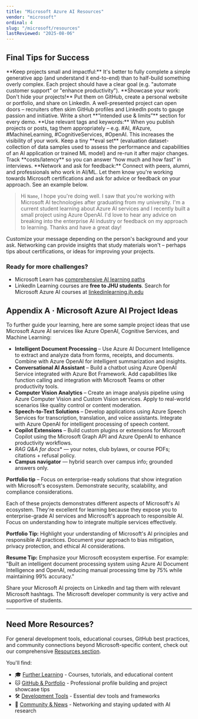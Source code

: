 ```yaml
---
title: "Microsoft Azure AI Resources"
vendor: "microsoft"
ordinal: 4
slug: "/microsoft/resources"
lastReviewed: "2025-08-06"
---
```



<NavigationLayout vendor="microsoft" pageKey="resources">

## Final Tips for Success
<CheckList>
    <CheckListItem>**Keep projects small and impactful:** It's better to fully complete a simple generative app (and understand it end-to-end) than to half-build something overly complex. Each project should have a clear goal (e.g. "automate customer support" or "enhance productivity").</CheckListItem>
    <CheckListItem>**Showcase your work: Don't hide your projects!** Put them on GitHub, create a personal website or portfolio, and share on LinkedIn. A well-presented project can open doors – recruiters often skim GitHub profiles and LinkedIn posts to gauge passion and initiative.</CheckListItem>
    <CheckListItem>Write a short **“intended use & limits”** section for every demo.</CheckListItem>
    <CheckListItem>**Use relevant tags and keywords:** When you publish projects or posts, tag them appropriately – e.g. #AI, #Azure, #MachineLearning, #CognitiveServices, #OpenAI. This increases the visibility of your work.</CheckListItem>
    <CheckListItem>Keep a tiny **eval set** (evaluation dataset- collection of data samples used to assess the performance and capabilities of an AI application or trained ML model) and re-run it after major changes.</CheckListItem>
    <CheckListItem>Track **costs/latency** so you can answer “how much and how fast” in interviews.</CheckListItem>
    <CheckListItem>**Network and ask for feedback:** Connect with peers, alumni, and professionals who work in AI/ML. Let them know you're working towards Microsoft certifications and ask for advice or feedback on your approach. See an example below.</CheckListItem>
</CheckList>

> Hi ```Name```, I hope you're doing well. I saw that you're working with Microsoft AI technologies after graduating from my university. I'm a current student learning about Azure AI services and I recently built a small project using Azure OpenAI. I'd love to hear any advice on breaking into the enterprise AI industry or feedback on my approach to learning. Thanks and have a great day!

Customize your message depending on the person's background and your ask. Networking can provide insights that study materials won't – perhaps tips about certifications, or ideas for improving your projects.

### Ready for more challenges?
* Microsoft Learn has [comprehensive AI learning paths](https://learn.microsoft.com/en-us/training/browse/?terms=artificial%20intelligence) 
* LinkedIn Learning courses are **free to JHU students**. Search for Microsoft Azure AI courses at [linkedinlearning.jh.edu](https://linkedinlearning.jh.edu)

## Appendix A · Microsoft Azure AI Project Ideas
To further guide your learning, here are some sample project ideas that use Microsoft Azure AI services like Azure OpenAI, Cognitive Services, and Machine Learning:

* **Intelligent Document Processing** – Use Azure AI Document Intelligence to extract and analyze data from forms, receipts, and documents. Combine with Azure OpenAI for intelligent summarization and insights.
* **Conversational AI Assistant** – Build a chatbot using Azure OpenAI Service integrated with Azure Bot Framework. Add capabilities like function calling and integration with Microsoft Teams or other productivity tools.
* **Computer Vision Analytics** – Create an image analysis pipeline using Azure Computer Vision and Custom Vision services. Apply to real-world scenarios like quality control or content moderation.
* **Speech-to-Text Solutions** – Develop applications using Azure Speech Services for transcription, translation, and voice assistants. Integrate with Azure OpenAI for intelligent processing of speech content.
* **Copilot Extensions** – Build custom plugins or extensions for Microsoft Copilot using the Microsoft Graph API and Azure OpenAI to enhance productivity workflows.
* *RAG Q&A for docs** —  your notes, club bylaws, or course PDFs; citations + refusal policy.  
* **Campus navigator** — hybrid search over campus info; grounded answers only.

<div className="bg-blue-50 rounded-lg p-6">
    <strong>Portfolio tip</strong> – Focus on enterprise-ready solutions that show integration with Microsoft's ecosystem. Demonstrate security, scalability, and compliance considerations.
</div>

Each of these projects demonstrates different aspects of Microsoft's AI ecosystem. They're excellent for learning because they expose you to enterprise-grade AI services and Microsoft's approach to responsible AI. Focus on understanding how to integrate multiple services effectively.

**Portfolio Tip:** Highlight your understanding of Microsoft's AI principles and responsible AI practices. Document your approach to bias mitigation, privacy protection, and ethical AI considerations.

**Resume Tip:** Emphasize your Microsoft ecosystem expertise. For example: "Built an intelligent document processing system using Azure AI Document Intelligence and OpenAI, reducing manual processing time by 75% while maintaining 99% accuracy."

Share your Microsoft AI projects on LinkedIn and tag them with relevant Microsoft hashtags. The Microsoft developer community is very active and supportive of students.

---

## Need More Resources?

For general development tools, educational courses, GitHub best practices, and community connections beyond Microsoft-specific content, check out our comprehensive [Resources section](/aideveloperguide/resources).

You'll find:
- 🎓 [Further Learning](/resources/learning) - Courses, tutorials, and educational content
- 🐱 [GitHub & Portfolio](/resources/github) - Professional profile building and project showcase tips  
- 🛠️ [Development Tools](/resources/tools) - Essential dev tools and frameworks
- 👥 [Community & News](/resources/community) - Networking and staying updated with AI research

</NavigationLayout>
